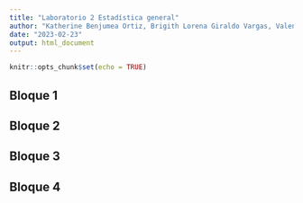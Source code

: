 ```yaml
---
title: "Laboratorio 2 Estadística general"
author: "Katherine Benjumea Ortiz, Brigith Lorena Giraldo Vargas, Valentina Ochoa Arboleda, Tomás Atehortua Ceferino, Danilo de Jesús Toro Echeverri "
date: "2023-02-23"
output: html_document
---
```

 
```r
knitr::opts_chunk$set(echo = TRUE)
```
 
 
## Bloque 1
 


## Bloque 2
 

 
## Bloque 3
 


## Bloque 4
